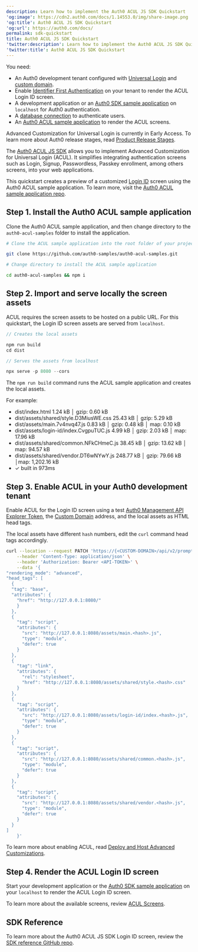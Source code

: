 ```yaml
---
description: Learn how to implement the Auth0 ACUL JS SDK Quickstart
'og:image': https://cdn2.auth0.com/docs/1.14553.0/img/share-image.png
'og:title': Auth0 ACUL JS SDK Quickstart
'og:url': https://auth0.com/docs/
permalink: sdk-quickstart
title: Auth0 ACUL JS SDK Quickstart
'twitter:description': Learn how to implement the Auth0 ACUL JS SDK Quickstart
'twitter:title': Auth0 ACUL JS SDK Quickstart
---
```

<Card title="Before you start">

You need:

* An Auth0 development tenant configured with [Universal Login](/authenticate/login/auth0-universal-login) and [custom domain](/customize/custom-domains).
* Enable [Identifier First Authentication](/authenticate/login/auth0-universal-login/identifier-first) on your tenant to render the ACUL Login ID screen.
* A development application or an [Auth0 SDK sample application](/quickstart/spa/react/interactive) on `localhost` for Auth0 authentication.
* A [database connection](/authenticate/database-connections) to authenticate users.
* An [Auth0 ACUL sample application](https://github.com/auth0-samples/auth0-acul-samples) to render the ACUL screens.

</Card>

<Warning>

Advanced Customization for Universal Login is currently in Early Access. To learn more about Auth0 release stages, read [Product Release Stages](/troubleshoot/product-lifecycle/product-release-stages).

</Warning>

The [Auth0 ACUL JS SDK](https://github.com/auth0/universal-login/tree/master/packages/auth0-acul-js) allows you to implement Advanced Customization for <Tooltip tip="Universal Login: Your application redirects to Universal Login, hosted on Auth0's Authorization Server, to verify a user's identity." cta="View Glossary" href="/glossary?term=Universal+Login">Universal Login</Tooltip> (ACUL). It simplifies integrating authentication screens such as Login, Signup, <Tooltip tip="Passwordless: Form of authentication that does not rely on a password as the first factor." cta="View Glossary" href="/glossary?term=Passwordless">Passwordless</Tooltip>, Passkey enrollment, among others screens, into your web applications.

This quickstart creates a preview of a customized [Login ID](/customize/login-pages/advanced-customizations/reference/login-screen-classes#login-id-screen-class) screen using the Auth0 ACUL sample application. To learn more, visit the [Auth0 ACUL sample application repo](https://github.com/auth0-samples/auth0-acul-samples).

## Step 1. Install the Auth0 ACUL sample application

Clone the Auth0 ACUL sample application, and then change directory to the `auth0-acul-samples` folder to install the application.

```bash lines
# Clone the ACUL sample application into the root folder of your project

git clone https://github.com/auth0-samples/auth0-acul-samples.git

# Change directory to install the ACUL sample application 

cd auth0-acul-samples && npm i
```






## Step 2. Import and serve locally the screen assets

ACUL requires the screen assets to be hosted on a public URL. For this quickstart, the Login ID screen assets are served from `localhost`.

```javascript lines
// Creates the local assets 

npm run build 
cd dist 

// Serves the assets from localhost

npx serve -p 8080 --cors
```






<Callout icon="file-lines" color="#0EA5E9" iconType="regular">

The `npm run build` command runs the ACUL sample application and creates the local assets.

For example:

* dist/index.html 1.24 kB │ gzip: 0.60 kB
* dist/assets/shared/style.D3MiusWE.css 25.43 kB │ gzip: 5.29 kB
* dist/assets/main.7v4nvq47.js 0.83 kB │ gzip: 0.48 kB │ map: 0.10 kB
* dist/assets/login-id/index.CvgpuTUC.js 4.99 kB │ gzip: 2.03 kB │ map: 17.96 kB
* dist/assets/shared/common.NFkCHmeC.js 38.45 kB │ gzip: 13.62 kB │ map: 94.57 kB
* dist/assets/shared/vendor.DT6wNYwY.js 248.77 kB │ gzip: 79.66 kB │map: 1,202.16 kB
* ✓ built in 973ms

</Callout>

## Step 3. Enable ACUL in your Auth0 development tenant

Enable ACUL for the Login ID screen using a test [Auth0 Management API Explorer Token](/secure/tokens/access-tokens/management-api-access-tokens/get-management-api-access-tokens-for-testing), the [Custom Domain](/customize/custom-domains) address, and the local assets as HTML head tags.

<Callout icon="file-lines" color="#0EA5E9" iconType="regular">

The local assets have different `hash` numbers, edit the `curl` command head tags accordingly.

</Callout>

```bash lines expandable
curl --location --request PATCH 'https://{<CUSTOM-DOMAIN>/api/v2/prompts/login-id/screen/login-id/rendering' \
    --header 'Content-Type: application/json' \
    --header 'Authorization: Bearer <API-TOKEN>' \
    --data '{
"rendering_mode": "advanced",
"head_tags": [
  {
  "tag": "base",
  "attributes": {
    "href": "http://127.0.0.1:8080/"
    }
  },
  {
    "tag": "script",
    "attributes": {
      "src": "http://127.0.0.1:8080/assets/main.<hash>.js",
      "type": "module",
      "defer": true
    }
  },
  {
    "tag": "link",
    "attributes": {
      "rel": "stylesheet",
      "href": "http://127.0.0.1:8080/assets/shared/style.<hash>.css"
    }
  },
  {
    "tag": "script",
    "attributes": {
      "src": "http://127.0.0.1:8080/assets/login-id/index.<hash>.js",
      "type": "module",
      "defer": true
    }
  },
  {
    "tag": "script",
    "attributes": {
      "src": "http://127.0.0.1:8080/assets/shared/common.<hash>.js",
      "type": "module",
      "defer": true
    }
  },
  {
    "tag": "script",
    "attributes": {
      "src": "http://127.0.0.1:8080/assets/shared/vendor.<hash>.js",
      "type": "module",
      "defer": true
    }
  }
]
    }'
```






To learn more about enabling ACUL, read [Deploy and Host Advanced Customizations](/customize/login-pages/advanced-customizations/getting-started/deploy-and-host-advanced-customizations).

## Step 4. Render the ACUL Login ID screen

Start your development application or the [Auth0 SDK sample application](/quickstart/spa/react/interactive) on your `localhost` to render the ACUL Login ID screen.

To learn more about the available screens, review [ACUL Screens](/customize/login-pages/advanced-customizations/reference).

## SDK Reference

To learn more about the Auth0 ACUL JS SDK Login ID screen, review the [SDK reference GitHub repo](https://auth0.github.io/universal-login/classes/Classes.LoginId.html).